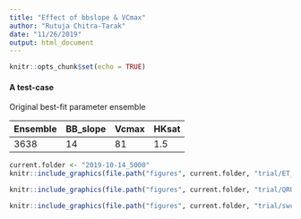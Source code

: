 ```yaml
---
title: "Effect of bbslope & VCmax"
author: "Rutuja Chitra-Tarak"
date: "11/26/2019"
output: html_document
---
```


```r
knitr::opts_chunk$set(echo = TRUE)
```


#### A test-case
Original best-fit parameter ensemble

Ensemble | BB_slope | Vcmax | HKsat
---------|---------|-------|-------
3638 | 14 | 81 | 1.5

```r
current.folder <- "2019-10-14_5000"
knitr::include_graphics(file.path("figures", current.folder, "trial/ET_Obs_vs_model_daily_all_years_sma_21.jpeg"))
```


```r
knitr::include_graphics(file.path("figures", current.folder, "trial/QRUNOFF_Obs_vs_model_monthly.jpeg"))
```


```r
knitr::include_graphics(file.path("figures", current.folder, "trial/swc_Obs_vs_model_daily_horizontal.jpeg"))
```
